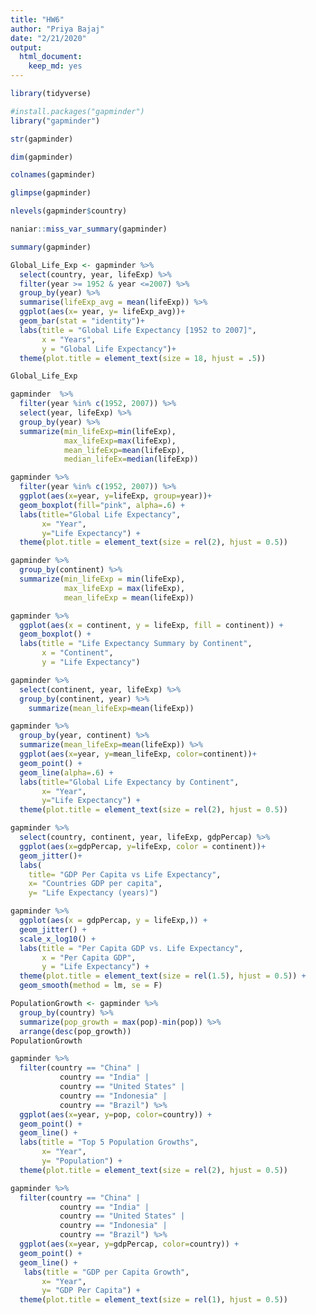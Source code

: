 ```yaml
---
title: "HW6"
author: "Priya Bajaj"
date: "2/21/2020"
output: 
  html_document: 
    keep_md: yes
---
```


```r
library(tidyverse)
```

```r
#install.packages("gapminder")
library("gapminder")
```

```r
str(gapminder)
```

```r
dim(gapminder)
```

```r
colnames(gapminder)
```

```r
glimpse(gapminder)
```

```r
nlevels(gapminder$country)
```

```r
naniar::miss_var_summary(gapminder)
```

```r
summary(gapminder)
```

```r
Global_Life_Exp <- gapminder %>% 
  select(country, year, lifeExp) %>% 
  filter(year >= 1952 & year <=2007) %>% 
  group_by(year) %>% 
  summarise(lifeExp_avg = mean(lifeExp)) %>% 
  ggplot(aes(x= year, y= lifeExp_avg))+
  geom_bar(stat = "identity")+
  labs(title = "Global Life Expectancy [1952 to 2007]",
       x = "Years",
       y = "Global Life Expectancy")+
  theme(plot.title = element_text(size = 18, hjust = .5))

Global_Life_Exp
```

```r
gapminder  %>%  
  filter(year %in% c(1952, 2007)) %>%
  select(year, lifeExp) %>% 
  group_by(year) %>% 
  summarize(min_lifeExp=min(lifeExp),
            max_lifeExp=max(lifeExp),
            mean_lifeExp=mean(lifeExp),
            median_lifeEx=median(lifeExp))
```

```r
gapminder %>%
  filter(year %in% c(1952, 2007)) %>%
  ggplot(aes(x=year, y=lifeExp, group=year))+
  geom_boxplot(fill="pink", alpha=.6) +
  labs(title="Global Life Expectancy",
       x= "Year",
       y="Life Expectancy") +
  theme(plot.title = element_text(size = rel(2), hjust = 0.5))
```

```r
gapminder %>% 
  group_by(continent) %>% 
  summarize(min_lifeExp = min(lifeExp),
            max_lifeExp = max(lifeExp),
            mean_lifeExp = mean(lifeExp))
```

```r
gapminder %>% 
  ggplot(aes(x = continent, y = lifeExp, fill = continent)) +
  geom_boxplot() +
  labs(title = "Life Expectancy Summary by Continent",
       x = "Continent",
       y = "Life Expectancy")
```

```r
gapminder %>% 
  select(continent, year, lifeExp) %>% 
  group_by(continent, year) %>% 
    summarize(mean_lifeExp=mean(lifeExp))
```

```r
gapminder %>% 
  group_by(year, continent) %>% 
  summarize(mean_lifeExp=mean(lifeExp)) %>% 
  ggplot(aes(x=year, y=mean_lifeExp, color=continent))+
  geom_point() +
  geom_line(alpha=.6) +
  labs(title="Global Life Expectancy by Continent",
       x= "Year",
       y="Life Expectancy") +
  theme(plot.title = element_text(size = rel(2), hjust = 0.5))
```

```r
gapminder %>% 
  select(country, continent, year, lifeExp, gdpPercap) %>%
  ggplot(aes(x=gdpPercap, y=lifeExp, color = continent))+
  geom_jitter()+
  labs(
    title= "GDP Per Capita vs Life Expectancy",
    x= "Countries GDP per capita",
    y= "Life Expectancy (years)")
```

```r
gapminder %>% 
  ggplot(aes(x = gdpPercap, y = lifeExp,)) +
  geom_jitter() +
  scale_x_log10() +
  labs(title = "Per Capita GDP vs. Life Expectancy",
       x = "Per Capita GDP",
       y = "Life Expectancy") +
  theme(plot.title = element_text(size = rel(1.5), hjust = 0.5)) +
  geom_smooth(method = lm, se = F)
```

```r
PopulationGrowth <- gapminder %>% 
  group_by(country) %>% 
  summarize(pop_growth = max(pop)-min(pop)) %>% 
  arrange(desc(pop_growth))
PopulationGrowth
```

```r
gapminder %>%
  filter(country == "China" |
           country == "India" | 
           country == "United States" | 
           country == "Indonesia" |
           country == "Brazil") %>% 
  ggplot(aes(x=year, y=pop, color=country)) +
  geom_point() +
  geom_line() +
  labs(title = "Top 5 Population Growths",
       x= "Year",
       y= "Population") +
  theme(plot.title = element_text(size = rel(2), hjust = 0.5))
```

```r
gapminder %>%
  filter(country == "China" |
           country == "India" | 
           country == "United States" | 
           country == "Indonesia" |
           country == "Brazil") %>% 
  ggplot(aes(x=year, y=gdpPercap, color=country)) +
  geom_point() +
  geom_line() +
   labs(title = "GDP per Capita Growth",
       x= "Year",
       y= "GDP Per Capita") +
  theme(plot.title = element_text(size = rel(1), hjust = 0.5))
```


